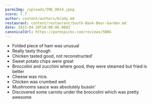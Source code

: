 ```yaml
---
parmiImg: /uploads/IMG_0014.jpeg
score: 7.7
author: content/authors/brady.md
restaurant: content/restaurant/South-Bank-Beer-Garden.md
date: 2023-04-20T10:00:00.000Z
canonicalUrl: https://parmipicks.com/reviews/SBBG
---
```


* Folded piece of ham was unusual
* Really tasty though
* Chicken tasted good, not reconstructed'
* Sweet potato chips were great
* Broccolini and zucchini where good, they were steamed but fried is better
* Cheese was nice.
* Chicken was crumbed well
* Mushrooms sauce was absolutely bussin'
* Discovered some carrots under the broccolini which was pretty awesome
 